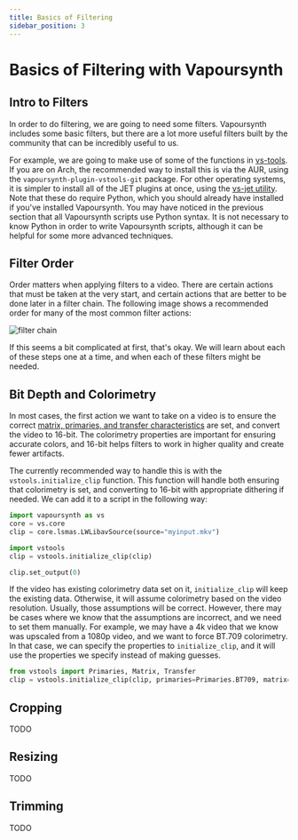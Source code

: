 ```yaml
---
title: Basics of Filtering
sidebar_position: 3
---
```


# Basics of Filtering with Vapoursynth

## Intro to Filters

In order to do filtering, we are going to need some filters. Vapoursynth includes some basic filters, but there are a lot more useful filters
built by the community that can be incredibly useful to us.

For example, we are going to make use of some of the functions in [vs-tools](https://github.com/Jaded-Encoding-Thaumaturgy/vs-tools).
If you are on Arch, the recommended way to install this is via the AUR, using the `vapoursynth-plugin-vstools-git` package.
For other operating systems, it is simpler to install all of the JET plugins at once, using the [vs-jet utility](https://github.com/Jaded-Encoding-Thaumaturgy/vs-jet).
Note that these do require Python, which you should already have installed if you've installed Vapoursynth. You may have noticed in the previous section
that all Vapoursynth scripts use Python syntax. It is not necessary to know Python in order to write Vapoursynth scripts, although it can be helpful
for some more advanced techniques.

## Filter Order

Order matters when applying filters to a video. There are certain actions that must be taken at the very start, and certain actions that are better to be done
later in a filter chain. The following image shows a recommended order for many of the most common filter actions:

![filter chain](/img/vs2.png)

If this seems a bit complicated at first, that's okay. We will learn about each of these steps one at a time, and when
each of these filters might be needed.

## Bit Depth and Colorimetry

In most cases, the first action we want to take on a video is to ensure the correct [matrix, primaries, and transfer characteristics](../colorimetry/intro.mdx) are set, and convert the video to 16-bit.
The colorimetry properties are important for ensuring accurate colors, and 16-bit helps filters to work in higher quality and create fewer artifacts.

The currently recommended way to handle this is with the `vstools.initialize_clip` function. This function will handle both ensuring that colorimetry is set, and converting to 16-bit with appropriate dithering if needed.
We can add it to a script in the following way:

```python
import vapoursynth as vs
core = vs.core
clip = core.lsmas.LWLibavSource(source="myinput.mkv")

import vstools
clip = vstools.initialize_clip(clip)

clip.set_output(0)
```

If the video has existing colorimetry data set on it, `initialize_clip` will keep the existing data. Otherwise, it will assume colorimetry based on the video resolution.
Usually, those assumptions will be correct. However, there may be cases where we know that the assumptions are incorrect, and we need to set them manually.
For example, we may have a 4k video that we know was upscaled from a 1080p video, and we want to force BT.709 colorimetry. In that case, we can specify the properties to `initialize_clip`,
and it will use the properties we specify instead of making guesses.

```python
from vstools import Primaries, Matrix, Transfer
clip = vstools.initialize_clip(clip, primaries=Primaries.BT709, matrix=Matrix.BT709, transfer=Transfer.BT709)
```

## Cropping

TODO

## Resizing

TODO

## Trimming

TODO

